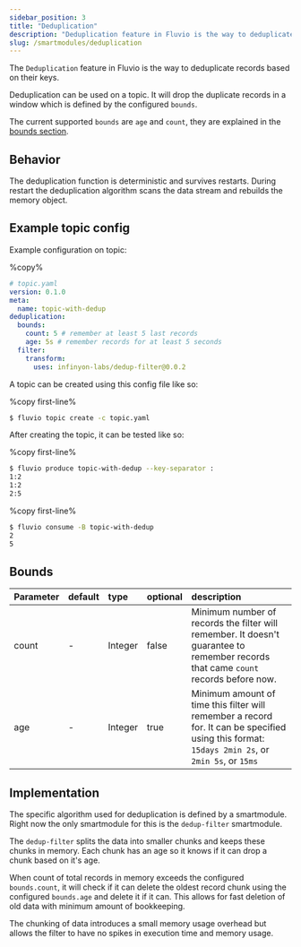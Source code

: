 ```yaml
---
sidebar_position: 3
title: "Deduplication"
description: "Deduplication feature in Fluvio is the way to deduplicate records based on their keys"
slug: /smartmodules/deduplication
---
```


The `Deduplication` feature in Fluvio is the way to deduplicate records based on their keys.

Deduplication can be used on a topic.
It will drop the duplicate records in a window which is defined by the configured `bounds`.

The current supported `bounds` are `age` and `count`, they are explained in the [bounds section](#bounds).

## Behavior

The deduplication function is deterministic and survives restarts. During restart the deduplication algorithm scans the data stream and rebuilds the memory object.

## Example topic config

Example configuration on topic:

%copy%
```yaml
# topic.yaml
version: 0.1.0
meta:
  name: topic-with-dedup
deduplication:
  bounds:
    count: 5 # remember at least 5 last records
    age: 5s # remember records for at least 5 seconds
  filter:
    transform:
      uses: infinyon-labs/dedup-filter@0.0.2
```
A topic can be created using this config file like so:

%copy first-line%
```bash
$ fluvio topic create -c topic.yaml
```

After creating the topic, it can be tested like so:

%copy first-line%
```bash
$ fluvio produce topic-with-dedup --key-separator :
1:2
1:2
2:5
```

%copy first-line%
```bash
$ fluvio consume -B topic-with-dedup
2
5
```

## Bounds

| Parameter       | default | type   | optional | description                                           |
|:-------------|:--------| :---   | :---   |:------------------------------------------------------|
| count |    -    | Integer | false | Minimum number of records the filter will remember. It doesn't guarantee to remember records that came `count` records before now. |
| age   |    -    | Integer | true | Minimum amount of time this filter will remember a record for. It can be specified using this format: `15days 2min 2s`, or `2min 5s`, or `15ms` | |

## Implementation

The specific algorithm used for deduplication is defined by a smartmodule. Right now the only smartmodule for this is the `dedup-filter` smartmodule.

The `dedup-filter` splits the data into smaller chunks and keeps these chunks in memory. Each chunk has an age so it knows if it can
drop a chunk based on it's age.

When count of total records in memory exceeds the configured `bounds.count`, it will check if it can delete the oldest record chunk using the configured `bounds.age` and delete it if it can. This allows for fast deletion of old data with minimum amount of bookkeeping.

The chunking of data introduces a small memory usage overhead but allows the filter to have no spikes in execution time and memory usage.
